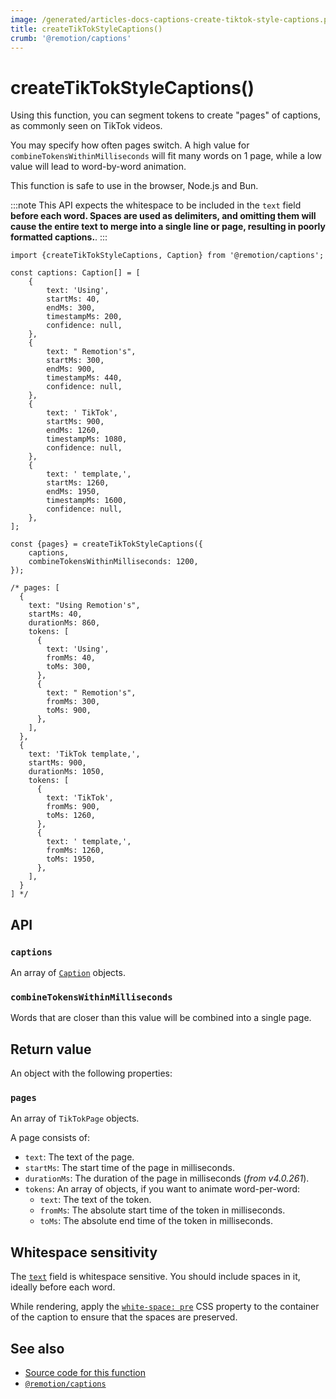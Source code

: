 ```yaml
---
image: /generated/articles-docs-captions-create-tiktok-style-captions.png
title: createTikTokStyleCaptions()
crumb: '@remotion/captions'
---
```


# createTikTokStyleCaptions()<AvailableFrom v="4.0.216"/>

Using this function, you can segment tokens to create "pages" of captions, as commonly seen on TikTok videos.

You may specify how often pages switch.
A high value for `combineTokensWithinMilliseconds` will fit many words on 1 page, while a low value will lead to word-by-word animation.

This function is safe to use in the browser, Node.js and Bun.

:::note
This API expects the whitespace to be included in the `text` field **before each word. Spaces are used as delimiters, and omitting them will cause the entire text to merge into a single line or page, resulting in poorly formatted captions.**.
:::

```tsx twoslash title="Create pages from captions"
import {createTikTokStyleCaptions, Caption} from '@remotion/captions';

const captions: Caption[] = [
	{
		text: 'Using',
		startMs: 40,
		endMs: 300,
		timestampMs: 200,
		confidence: null,
	},
	{
		text: " Remotion's",
		startMs: 300,
		endMs: 900,
		timestampMs: 440,
		confidence: null,
	},
	{
		text: ' TikTok',
		startMs: 900,
		endMs: 1260,
		timestampMs: 1080,
		confidence: null,
	},
	{
		text: ' template,',
		startMs: 1260,
		endMs: 1950,
		timestampMs: 1600,
		confidence: null,
	},
];

const {pages} = createTikTokStyleCaptions({
	captions,
	combineTokensWithinMilliseconds: 1200,
});

/* pages: [
  {
    text: "Using Remotion's",
    startMs: 40,
    durationMs: 860,
    tokens: [
      {
        text: 'Using',
        fromMs: 40,
        toMs: 300,
      },
      {
        text: " Remotion's",
        fromMs: 300,
        toMs: 900,
      },
    ],
  },
  {
    text: 'TikTok template,',
    startMs: 900,
    durationMs: 1050,
    tokens: [
      {
        text: 'TikTok',
        fromMs: 900,
        toMs: 1260,
      },
      {
        text: ' template,',
        fromMs: 1260,
        toMs: 1950,
      },
    ],
  }
] */
```

## API

### `captions`

An array of [`Caption`](/docs/captions/caption) objects.

### `combineTokensWithinMilliseconds`

Words that are closer than this value will be combined into a single page.

## Return value

An object with the following properties:

### `pages`

An array of `TikTokPage` objects.

A page consists of:

- `text`: The text of the page.
- `startMs`: The start time of the page in milliseconds.
- `durationMs`: The duration of the page in milliseconds (_from v4.0.261_).
- `tokens`: An array of objects, if you want to animate word-per-word:
  - `text`: The text of the token.
  - `fromMs`: The absolute start time of the token in milliseconds.
  - `toMs`: The absolute end time of the token in milliseconds.

## Whitespace sensitivity

The [`text`](/docs/captions/caption#text) field is whitespace sensitive. You should include spaces in it, ideally before each word.

While rendering, apply the [`white-space: pre`](https://developer.mozilla.org/en-US/docs/Web/CSS/white-space) CSS property to the container of the caption to ensure that the spaces are preserved.

## See also

- [Source code for this function](https://github.com/remotion-dev/remotion/blob/main/packages/captions/src/create-tiktok-style-captions.ts)
- [`@remotion/captions`](/docs/captions)
